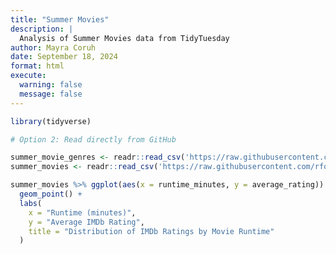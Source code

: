 ```yaml
---
title: "Summer Movies"
description: |
  Analysis of Summer Movies data from TidyTuesday
author: Mayra Coruh
date: September 18, 2024
format: html
execute:
  warning: false
  message: false
---
```


```r
library(tidyverse)
```

```r
# Option 2: Read directly from GitHub

summer_movie_genres <- readr::read_csv('https://raw.githubusercontent.com/rfordatascience/tidytuesday/master/data/2024/2024-07-30/summer_movie_genres.csv')
summer_movies <- readr::read_csv('https://raw.githubusercontent.com/rfordatascience/tidytuesday/master/data/2024/2024-07-30/summer_movies.csv')

```

```r
summer_movies %>% ggplot(aes(x = runtime_minutes, y = average_rating)) +
  geom_point() +
  labs(
    x = "Runtime (minutes)",
    y = "Average IMDb Rating",
    title = "Distribution of IMDb Ratings by Movie Runtime"
  )
```